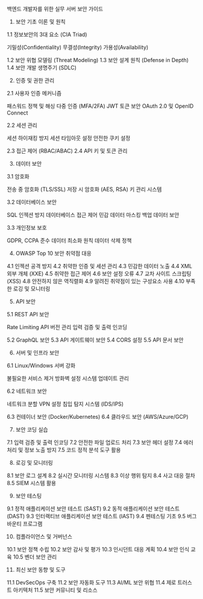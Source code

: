 백엔드 개발자를 위한 실무 서버 보안 가이드

1. 보안 기초 이론 및 원칙

1.1 정보보안의 3대 요소 (CIA Triad)

기밀성(Confidentiality)
무결성(Integrity)
가용성(Availability)

1.2 보안 위협 모델링 (Threat Modeling)
1.3 보안 설계 원칙 (Defense in Depth)
1.4 보안 개발 생명주기 (SDLC)

2. 인증 및 권한 관리

2.1 사용자 인증 메커니즘

패스워드 정책 및 해싱
다중 인증 (MFA/2FA)
JWT 토큰 보안
OAuth 2.0 및 OpenID Connect

2.2 세션 관리

세션 하이재킹 방지
세션 타임아웃 설정
안전한 쿠키 설정

2.3 접근 제어 (RBAC/ABAC)
2.4 API 키 및 토큰 관리

3. 데이터 보안

3.1 암호화

전송 중 암호화 (TLS/SSL)
저장 시 암호화 (AES, RSA)
키 관리 시스템

3.2 데이터베이스 보안

SQL 인젝션 방지
데이터베이스 접근 제어
민감 데이터 마스킹
백업 데이터 보안

3.3 개인정보 보호

GDPR, CCPA 준수
데이터 최소화 원칙
데이터 삭제 정책

4. OWASP Top 10 보안 취약점 대응

4.1 인젝션 공격 방지
4.2 취약한 인증 및 세션 관리
4.3 민감한 데이터 노출
4.4 XML 외부 개체 (XXE)
4.5 취약한 접근 제어
4.6 보안 설정 오류
4.7 교차 사이트 스크립팅 (XSS)
4.8 안전하지 않은 역직렬화
4.9 알려진 취약점이 있는 구성요소 사용
4.10 부족한 로깅 및 모니터링

5. API 보안

5.1 REST API 보안

Rate Limiting
API 버전 관리
입력 검증 및 출력 인코딩

5.2 GraphQL 보안
5.3 API 게이트웨이 보안
5.4 CORS 설정
5.5 API 문서 보안

6. 서버 및 인프라 보안

6.1 Linux/Windows 서버 강화

불필요한 서비스 제거
방화벽 설정
시스템 업데이트 관리

6.2 네트워크 보안

네트워크 분할
VPN 설정
침입 탐지 시스템 (IDS/IPS)

6.3 컨테이너 보안 (Docker/Kubernetes)
6.4 클라우드 보안 (AWS/Azure/GCP)

7. 보안 코딩 실습

7.1 입력 검증 및 출력 인코딩
7.2 안전한 파일 업로드 처리
7.3 보안 헤더 설정
7.4 에러 처리 및 정보 노출 방지
7.5 코드 정적 분석 도구 활용

8. 로깅 및 모니터링

8.1 보안 로그 설계
8.2 실시간 모니터링 시스템
8.3 이상 행위 탐지
8.4 사고 대응 절차
8.5 SIEM 시스템 활용

9. 보안 테스팅

9.1 정적 애플리케이션 보안 테스트 (SAST)
9.2 동적 애플리케이션 보안 테스트 (DAST)
9.3 인터랙티브 애플리케이션 보안 테스트 (IAST)
9.4 펜테스팅 기초
9.5 버그 바운티 프로그램

10. 컴플라이언스 및 거버넌스

10.1 보안 정책 수립
10.2 보안 감사 및 평가
10.3 인시던트 대응 계획
10.4 보안 인식 교육
10.5 벤더 보안 관리

11. 최신 보안 동향 및 도구

11.1 DevSecOps 구축
11.2 보안 자동화 도구
11.3 AI/ML 보안 위협
11.4 제로 트러스트 아키텍처
11.5 보안 커뮤니티 및 리소스
